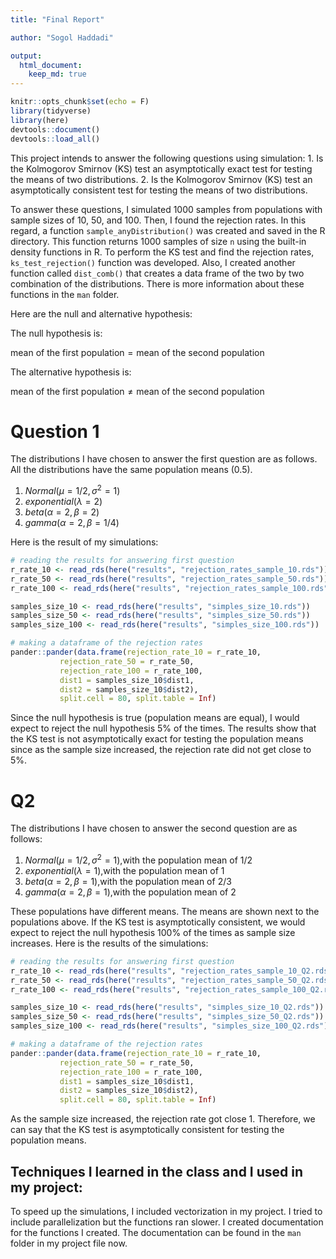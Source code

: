```yaml
---
title: "Final Report"

author: "Sogol Haddadi"

output: 
  html_document:
    keep_md: true
---
```


```r
knitr::opts_chunk$set(echo = F)
library(tidyverse)
library(here)
devtools::document()
devtools::load_all()
```

This project intends to answer the following questions using simulation:
    1. Is the Kolmogorov Smirnov (KS) test an asymptotically exact test for testing the means of two distributions.
    2. Is the Kolmogorov Smirnov (KS) test an asymptotically consistent test for testing the means of two distributions.
    
To answer these questions, I simulated 1000 samples from populations with sample sizes of 10, 50, and 100. Then, I found the rejection rates. In this regard, a function `sample_anyDistribution()` was created and saved in the R directory. This function returns 1000 samples of size `n` using the built-in density functions in R. To perform the KS test and find the rejection rates, `ks_test_rejection()` function was developed. Also, I created another function called `dist_comb()` that creates a data frame of the two by two combination of the distributions. There is more information about these functions in the `man` folder.

Here are the null and alternative hypothesis:

The null hypothesis is:

$\text{mean of the first population} = \text{mean of the second population}$

The alternative hypothesis is:

$\text{mean of the first population} \ne \text{mean of the second population}$

# Question 1

The distributions I have chosen to answer the first question are as follows. All the distributions have the same population means (0.5).

  1. $Normal(\mu = 1/2, \sigma^2 = 1)$
  2. $exponential(\lambda = 2)$
  3. $beta(\alpha = 2, \beta = 2)$
  4. $gamma(\alpha = 2, \beta = 1/4)$

Here is the result of my simulations:


```r
# reading the results for answering first question
r_rate_10 <- read_rds(here("results", "rejection_rates_sample_10.rds"))
r_rate_50 <- read_rds(here("results", "rejection_rates_sample_50.rds"))
r_rate_100 <- read_rds(here("results", "rejection_rates_sample_100.rds"))

samples_size_10 <- read_rds(here("results", "simples_size_10.rds"))
samples_size_50 <- read_rds(here("results", "simples_size_50.rds"))
samples_size_100 <- read_rds(here("results", "simples_size_100.rds"))


```

```r
# making a dataframe of the rejection rates
pander::pander(data.frame(rejection_rate_10 = r_rate_10, 
           rejection_rate_50 = r_rate_50,
           rejection_rate_100 = r_rate_100,
           dist1 = samples_size_10$dist1,
           dist2 = samples_size_10$dist2), 
           split.cell = 80, split.table = Inf)
```

Since the null hypothesis is true (population means are equal), I would expect to reject the null hypothesis 5% of the times. The results show that the KS test is not asymptotically exact for testing the population means since as the sample size increased, the rejection rate did not get close to 5%.

# Q2

The distributions I have chosen to answer the second question are as follows:

  1. $Normal(\mu = 1/2, \sigma^2 = 1) \text{,with the population mean of 1/2}$
  2. $exponential(\lambda = 1)\text{,with the population mean of 1}$
  3. $beta(\alpha = 2, \beta = 1)\text{,with the population mean of 2/3}$
  4. $gamma(\alpha = 2, \beta = 1)\text{,with the population mean of 2}$

These populations have different means. The means are shown next to the populations above. If the KS test is asymptotically consistent, we would expect to reject the null hypothesis 100% of the times as sample size increases. Here is the results of the simulations:

```r
# reading the results for answering first question
r_rate_10 <- read_rds(here("results", "rejection_rates_sample_10_Q2.rds"))
r_rate_50 <- read_rds(here("results", "rejection_rates_sample_50_Q2.rds"))
r_rate_100 <- read_rds(here("results", "rejection_rates_sample_100_Q2.rds"))

samples_size_10 <- read_rds(here("results", "simples_size_10_Q2.rds"))
samples_size_50 <- read_rds(here("results", "simples_size_50_Q2.rds"))
samples_size_100 <- read_rds(here("results", "simples_size_100_Q2.rds"))


```

```r
# making a dataframe of the rejection rates
pander::pander(data.frame(rejection_rate_10 = r_rate_10, 
           rejection_rate_50 = r_rate_50,
           rejection_rate_100 = r_rate_100,
           dist1 = samples_size_10$dist1,
           dist2 = samples_size_10$dist2), 
           split.cell = 80, split.table = Inf)
```

As the sample size increased, the rejection rate got close 1. Therefore, we can say that the KS test is asymptotically consistent for testing the population means.

## Techniques I learned in the class and I used in my project:

To speed up the simulations, I included vectorization in my project. I tried to include parallelization but the functions ran slower. I created documentation for the functions I created. The documentation can be found in the `man` folder in my project file now.

